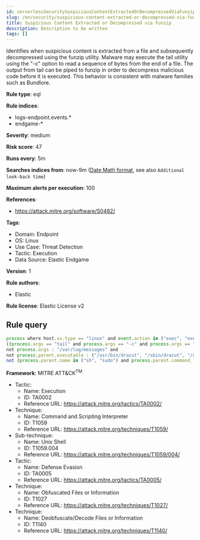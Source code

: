```yaml
---
id: serverlessSecuritySuspiciousContentExtractedOrDecompressedViaFunzip
slug: /en/security/suspicious-content-extracted-or-decompressed-via-funzip
title: Suspicious Content Extracted or Decompressed via Funzip
description: Description to be written
tags: []
---
```


<div id="suspicious-content-extracted-or-decompressed-via-funzip"></div>

Identifies when suspicious content is extracted from a file and subsequently decompressed using the funzip utility. Malware may execute the tail utility using the "-c" option to read a sequence of bytes from the end of a file. The output from tail can be piped to funzip in order to decompress malicious code before it is executed. This behavior is consistent with malware families such as Bundlore.

**Rule type**: eql

**Rule indices**: 

* logs-endpoint.events.*
* endgame-*

**Severity**: medium

**Risk score**: 47

**Runs every**: 5m

**Searches indices from**: now-9m ([Date Math format](((ref))/common-options.html#date-math), see also <DocLink id="serverlessSecurityRulesUiCreate" section="set-the-rules-schedule">`Additional look-back time`</DocLink>)

**Maximum alerts per execution**: 100

**References**: 

* https://attack.mitre.org/software/S0482/

**Tags**: 

* Domain: Endpoint
* OS: Linux
* Use Case: Threat Detection
* Tactic: Execution
* Data Source: Elastic Endgame

**Version**: 1

**Rule authors**: 

* Elastic

**Rule license**: Elastic License v2

## Rule query

```js
process where host.os.type == "linux" and event.action in ("exec", "exec_event") and
((process.args == "tail" and process.args == "-c" and process.args == "funzip")) and
not process.args : "/var/log/messages" and 
not process.parent.executable : ("/usr/bin/dracut", "/sbin/dracut", "/usr/bin/xargs") and
not (process.parent.name in ("sh", "sudo") and process.parent.command_line : "*nessus_su*")

```

**Framework**: MITRE ATT&CK<sup>TM</sup>

* Tactic:
    * Name: Execution
    * ID: TA0002
    * Reference URL: https://attack.mitre.org/tactics/TA0002/
* Technique:
    * Name: Command and Scripting Interpreter
    * ID: T1059
    * Reference URL: https://attack.mitre.org/techniques/T1059/
* Sub-technique:
    * Name: Unix Shell
    * ID: T1059.004
    * Reference URL: https://attack.mitre.org/techniques/T1059/004/
* Tactic:
    * Name: Defense Evasion
    * ID: TA0005
    * Reference URL: https://attack.mitre.org/tactics/TA0005/
* Technique:
    * Name: Obfuscated Files or Information
    * ID: T1027
    * Reference URL: https://attack.mitre.org/techniques/T1027/
* Technique:
    * Name: Deobfuscate/Decode Files or Information
    * ID: T1140
    * Reference URL: https://attack.mitre.org/techniques/T1140/

